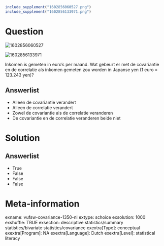 ```r
include_supplement("1602856060527.png")
include_supplement("1602856133971.png")
```

Question
========
<img src="1602856060527.png" class="fr-fic fr-dii tvcss_2"
alt="1602856060527" />   
  
<img src="1602856133971.png" class="fr-fic fr-dii tvcss_3"
alt="1602856133971" />  
  
Inkomen is gemeten in euro’s per maand. Wat gebeurt er met de
covariantie en de correlatie als inkomen gemeten zou worden in Japanse
yen (1 euro = 123.243 yen)?

Answerlist
----------
* Alleen de covariantie verandert
* Alleen de correlatie verandert
* Zowel de covariantie als de correlatie veranderen
* De covariantie en de correlatie veranderen beide niet

Solution
========










Answerlist
----------
* True
* False
* False
* False

Meta-information
================
exname: vufsw-covariance-1350-nl
extype: schoice
exsolution: 1000
exshuffle: TRUE
exsection: descriptive statistics/summary statistics/bivariate statistics/covariance
exextra[Type]: conceptual
exextra[Program]: NA
exextra[Language]: Dutch
exextra[Level]: statistical literacy

